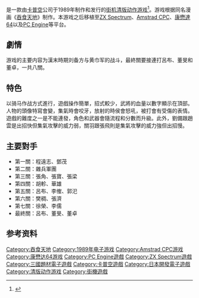 {{NoteTA
| G1=Games
}}
{{Infobox VG
| title       = 吞食天地
| original    = 
| japanese    = 天地を喰らう
| english     = Dynasty Wars
| image       = 
| caption     = 
| official    = {{vgr|}}
| common      = {{vgr|}}
| genre       = [[清版動作遊戲|清版動作遊戲]]
| platforms   = [[街機|街機]]
| developer   = [[卡普空|卡普空]]
| publisher   = 卡普空
| director    = 
| producer    = [[岡本吉起|岡本吉起]]
| designer    = [[船水紀孝|船水紀孝]]、S.SATO、片岡謙治
| writer      = 
| programmer  = Y.MUTSUNOBU、M.KOBAYASHI<br />綱崎裕三
| composer    = 後藤真奈美
| artist      = 新谷さゆり
| series      = 吞食天地系列
| engine      = 
| modes       = [[單人遊戲|單人遊戲]]、[[雙人遊戲|雙人遊戲]]
| released    = {{vgr|JP|1989年4月|WW|1989年7月}}
| cabinet       = 直立
| arcade system = [[CPS-1|CPS-1]]
| cpu           = MC68000
| sound         = Z80、YM2151、OKI6295
| display       = 384×224
}}
{{vgname|吞食天地|ja=天地を喰らう|en=Dynasty Wars}}是一款由[[卡普空|卡普空]]公司于1989年制作和发行的[[街机|街机]][[清版动作游戏|清版动作游戏]]<ref name="gamefaqs">{{cite web| url = http://www.gamefaqs.com/arcade/583852-dynasty-wars/data| title = Release information| publisher = [[GameFAQs|GameFAQs]]| date = | accessdate = 2015-11-05| language = en| archive-date = 2016-03-04| archive-url = https://web.archive.org/web/20160304212634/http://www.gamefaqs.com/arcade/583852-dynasty-wars/data| dead-url = no}}</ref>。游戏根据同名漫画《[[吞食天地_(漫画)|吞食天地]]》制作。本游戏之后移植至[[ZX_Spectrum|ZX Spectrum]]、[[Amstrad_CPC|Amstrad CPC]]、[[康懋達64|康懋達64]]以及[[PC_Engine|PC Engine]]等平台。

== 劇情 ==
游戏的主要内容为漢末時期刘备方与黄巾军的战斗，最終關要接連打呂布、董旻和董卓，一共八關。

== 特色 ==
以骑马作战方式進行，遊戲操作簡單，招式較少，武將的血量以數字顯示在頂部。人物的頭像特寫會變，集氣時會咬牙，放射的時侯會怒吼，被打會有受傷的表情。遊戲的難度之一是不能連發，角色和武器會隨流程和分數而升級。此外，劉備跟趙雲是出招快但集氣攻擊的威力弱，關羽跟張飛則是集氣攻擊的威力強但出招慢。

== 主要對手 ==
*第一關：程遠志、鄧茂
*第二關：雜兵軍團
*第三關：張角、張寶、張梁
*第四關：胡軫、華雄
*第五關：呂布、李傕、郭汜
*第六關：樊稠、張濟
*第七關：徐榮、李儒
*最終關：呂布、董旻、董卓

== 参考资料 ==
{{Reflist}}

{{三国演义}}
{{吞食天地}}

{{DEFAULTSORT:Tenchi O Kurau}}
[[Category:吞食天地|Category:吞食天地]]
[[Category:1989年电子游戏|Category:1989年电子游戏]]
[[Category:Amstrad_CPC游戏|Category:Amstrad CPC游戏]]
[[Category:康懋达64游戏|Category:康懋达64游戏]]
[[Category:PC_Engine遊戲|Category:PC Engine遊戲]]
[[Category:ZX_Spectrum遊戲|Category:ZX Spectrum遊戲]]
[[Category:三國題材電子遊戲|Category:三國題材電子遊戲]]
[[Category:卡普空遊戲|Category:卡普空遊戲]]
[[Category:日本開發電子遊戲|Category:日本開發電子遊戲]]
[[Category:清版动作游戏|Category:清版动作游戏]]
[[Category:街機遊戲|Category:街機遊戲]]